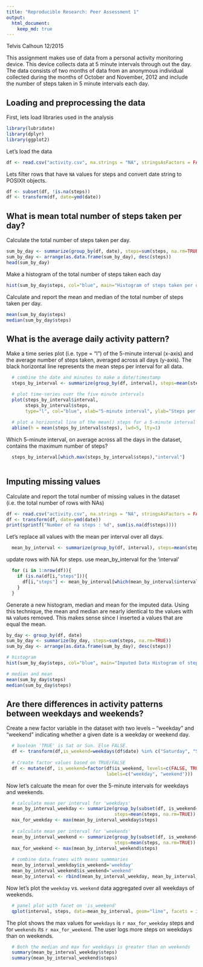 ```yaml
---
title: "Reproducible Research: Peer Assessment 1"
output: 
  html_document:
    keep_md: true
---
```


Telvis Calhoun 12/2015

This assignment makes use of data from a personal activity monitoring device. This device collects data at 5 minute intervals through out the day. The data consists of two months of data from an anonymous individual collected during the months of October and November, 2012 and include the number of steps taken in 5 minute intervals each day.

## Loading and preprocessing the data

First, lets load libraries used in the analysis

```r
library(lubridate)
library(dplyr)
library(ggplot2)
```

Let's load the data
```r
df <- read.csv("activity.csv", na.strings = "NA", stringsAsFactors = FALSE)
```

Lets filter rows that have `NA` values for steps and convert date string to POSIXlt objects.
```r
df <- subset(df, !is.na(steps))
df <- transform(df, date=ymd(date))
```


## What is mean total number of steps taken per day?

Calculate the total number of steps taken per day.

```r
sum_by_day <- summarize(group_by(df, date), steps=sum(steps, na.rm=TRUE))
sum_by_day <- arrange(as.data.frame(sum_by_day), desc(steps))
head(sum_by_day)
```

Make a histogram of the total number of steps taken each day

```r
hist(sum_by_day$steps, col="blue", main="Histogram of steps taken per day", xlab = "Steps")
```

Calculate and report the mean and median of the total number of steps taken per day.

```r
mean(sum_by_day$steps)
median(sum_by_day$steps)
```


## What is the average daily activity pattern?
Make a time series plot (i.e. type = "l") of the 5-minute interval (x-axis) and the average number of steps taken, averaged across all days (y-axis). The black horizontal line represents the mean steps per interval for all data.

```r
  # combine the date and minutes to make a date/timestamp
  steps_by_interval <- summarize(group_by(df, interval), steps=mean(steps, na.rm=TRUE))

  # plot time-series over the five minute intervals
  plot(steps_by_interval$interval, 
       steps_by_interval$steps, 
       type="l", col="blue", xlab="5-minute interval", ylab="Steps per 5 minute interval")
  
  # plot a horizontal line of the mean() steps for a 5-minute interval over all the days
  abline(h = mean(steps_by_interval$steps), lwd=5, lty=1)
```

Which 5-minute interval, on average across all the days in the dataset, contains the maximum number of steps?

```r
  steps_by_interval[which.max(steps_by_interval$steps),"interval"]
    
```

## Imputing missing values

Calculate and report the total number of missing values in the dataset (i.e. the total number of rows with NAs)

```r
df <- read.csv("activity.csv", na.strings = "NA", stringsAsFactors = FALSE)
df <- transform(df, date=ymd(date))
print(sprintf("Number of na steps : %d", sum(is.na(df$steps))))
```
  
Let's replace all values with the mean per interval over all days. 
```r
  mean_by_interval <- summarize(group_by(df, interval), steps=mean(steps, na.rm=TRUE))
```
  
update rows with NA for steps. use mean_by_interval for the 'interval'
```r
  for (i in 1:nrow(df)){
    if (is.na(df[i,"steps"])){
      df[i,"steps"] <- mean_by_interval[which(mean_by_interval$interval==df[i,"interval"]), "steps"]
    }
  }
```

Generate a new histogram, median and mean for the imputed data. Using this technique, the mean and median are nearly identical to the values with `NA` values removed. This makes sense since I inserted a values that are equal the mean.

```r
by_day <- group_by(df, date)
sum_by_day <- summarize(by_day, steps=sum(steps, na.rm=TRUE))
sum_by_day <- arrange(as.data.frame(sum_by_day), desc(steps))

# histogram
hist(sum_by_day$steps, col="blue", main="Imputed Data Histogram of steps taken per day")

# median and mean
mean(sum_by_day$steps)
median(sum_by_day$steps)
```

## Are there differences in activity patterns between weekdays and weekends?

Create a new factor variable in the dataset with two levels – “weekday” and “weekend” indicating whether a given date is a weekday or weekend day.
```r
  # boolean 'TRUE' is Sat or Sun. Else FALSE.
  df <- transform(df,is_weekend=weekdays(df$date) %in% c("Saturday", "Sunday"))
  
  # Create factor values based on TRUE/FALSE
  df <- mutate(df, is_weekend=factor(df$is_weekend, levels=c(FALSE, TRUE), 
                                     labels=c("weekday", "weekend")))
```

Now let's calcuate the mean for over the 5-minute intervals for weekdays and weekends.  
```r
  # calculate mean per interval for 'weekdays'
  mean_by_interval_weekday <- summarize(group_by(subset(df, is_weekend=='weekday'), interval), 
                                        steps=mean(steps, na.rm=TRUE))
  max_for_weekday <- max(mean_by_interval_weekday$steps)
  
  # calculate mean per interval for 'weekends'
  mean_by_interval_weekend <- summarize(group_by(subset(df, is_weekend=='weekend'), interval), 
                                        steps=mean(steps, na.rm=TRUE))
  max_for_weekend <- max(mean_by_interval_weekend$steps)
  
  # combine data.frames with means summmaries
  mean_by_interval_weekday$is_weekend='weekday'
  mean_by_interval_weekend$is_weekend='weekend'
  mean_by_interval <- rbind(mean_by_interval_weekday, mean_by_interval_weekend)
```

Now let's plot the `weekday` vs. `weekend` data aggregated over all weekdays of weekends.

```r
  # panel plot with facet on 'is_weekend'
  qplot(interval, steps, data=mean_by_interval, geom="line", facets = is_weekend ~.)
```

The plot shows the max values for `weekdays` is `r max_for_weekday` steps and for `weekends` its `r max_for_weekend`. The user logs more steps on weekdays than on weekends.

```r
  # Both the median and max for weekdays is greater than on weekends
  summary(mean_by_interval_weekday$steps)
  summary(mean_by_interval_weekend$steps)
```
  
